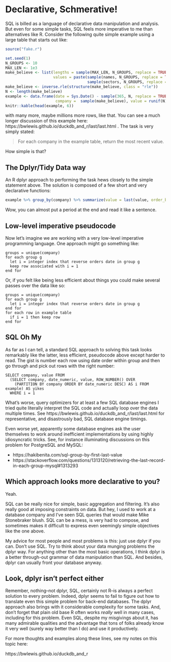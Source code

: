 # Declarative, Schmerative!

SQL is billed as a language of declarative data manipulation and analysis. But even
for some simple tasks, SQL feels more imperative to me than alternatives like R.
Consider the following quite simple example using a large table that starts out
like:

```r
source("fake.r")

set.seed(1)
N_GROUPS <- 10
MAX_LEN <- 1e3
make_believe <- list(lengths = sample(MAX_LEN, N_GROUPS, replace = TRUE),
                     values = paste(sample(names, N_GROUPS, replace = TRUE),
                                    sample(sectors, N_GROUPS, replace = TRUE)))
make_believe <- inverse.rle(structure(make_believe, class = "rle"))
N <- length(make_believe)
example <- data.frame(date = Sys.Date() - sample(365, N, replace = TRUE),
                      company =  sample(make_believe), value = runif(N), stringsAsFactors = TRUE)
knitr::kable(head(example, 6))
```
with many more, maybe millions more rows, like that. You can see a much
longer discussion of this example here:
https://bwlewis.github.io/duckdb_and_r/last/last.html .
The task is very simply stated:

> For each company in the example table, return the most recent value.

How simple is that?


## The Dplyr/Tidy Data way

An R dplyr approach to performing the task hews closely to the simple statement
above. The solution is composed of a few short and very declarative
functions:

```r
example %>% group_by(company) %>% summarize(value = last(value, order_by = date))
```
Wow, you can almost put a period at the end and read it like a sentence.


## Low-level imperative pseudocode

Now let's imagine we are working with a very low-level imperative programming
language. One approach might go something like:

```
groups = unique(company)
for each group g
  let i = integer index that reverse orders date in group g
  keep row associated with i = 1
end for
```

Or, if you felt like being less efficient about things you could make several
passes over the data like so:

```
groups = unique(company)
for each group g
  let i = integer index that reverse orders date in group g
end for
for each row in example table
  if i = 1 then keep row
end for
```

## SQL Oh My

As far as I can tell, a standard SQL approach to solving this task looks
remarkably like the latter, less efficient, pseudocode above except harder to
read. The gist is number each row using date order within group and then go
through and pick out rows with the right number:

```
SELECT company, value FROM
  (SELECT company, date_numeric, value, ROW_NUMBER() OVER
    (PARTITION BY company ORDER BY date_numeric DESC) AS i FROM example) AS yikes
  WHERE i = 1
```

What's worse, query optimizers for at least a few SQL database engines I tried
quite literally interpret the SQL code and actually loop over the data
multiple times. See 
https://bwlewis.github.io/duckdb_and_r/last/last.html
for representative, and disastrously bad, SQL database engine timings.

Even worse yet, apparently some database engines ask the user themselves to work
around inefficient implementations by using highly idiosyncratic tricks. See, for
instance illuminating discussions on this problem for PostgreSQL and MySQL:

* https://hakibenita.com/sql-group-by-first-last-value
* https://stackoverflow.com/questions/1313120/retrieving-the-last-record-in-each-group-mysql#1313293


## Which approach looks more declarative to you?

Yeah.

SQL can be really nice for simple, basic aggregation and filtering.  It's also
really good at imposing constraints on data.  But hey, I used to work at a
database company and I've seen SQL queries that would make Mike Stonebraker
blush. SQL can be a mess, is very had to compose, and sometimes makes it
difficult to express even seemingly simple objectives like the one above.

My advice for most people and most problems is this: just use dplyr if you can.
Don't use SQL.  Try to think about your data munging problems the dplyr way.
For anything other than the most basic operations, I think dplyr is a better
through-out grammar of data manipulation than SQL.  And besides, dplyr can
usually front your database anyway.


## Look, dplyr isn't perfect either

Remember, nothing--not dplyr, SQL, certainly not R--is always a perfect
solution to every problem. Indeed, dplyr seems to fail to figure out how to
translate even this simple problem for back-end databases.  The dplyr approach
also brings with it considerable complexity for some tasks.  And, don't forget
that plain old base R often works *really* well in many cases, including for
this problem. Even SQL, despite my misgivings about it, has many admirable
qualities and the advantage that tons of folks already know it very well
(surely way better than I do) and use it productively.

For more thoughts and examples along these lines, see my notes on this topic
here:

https://bwlewis.github.io/duckdb_and_r

<br/><br/>
